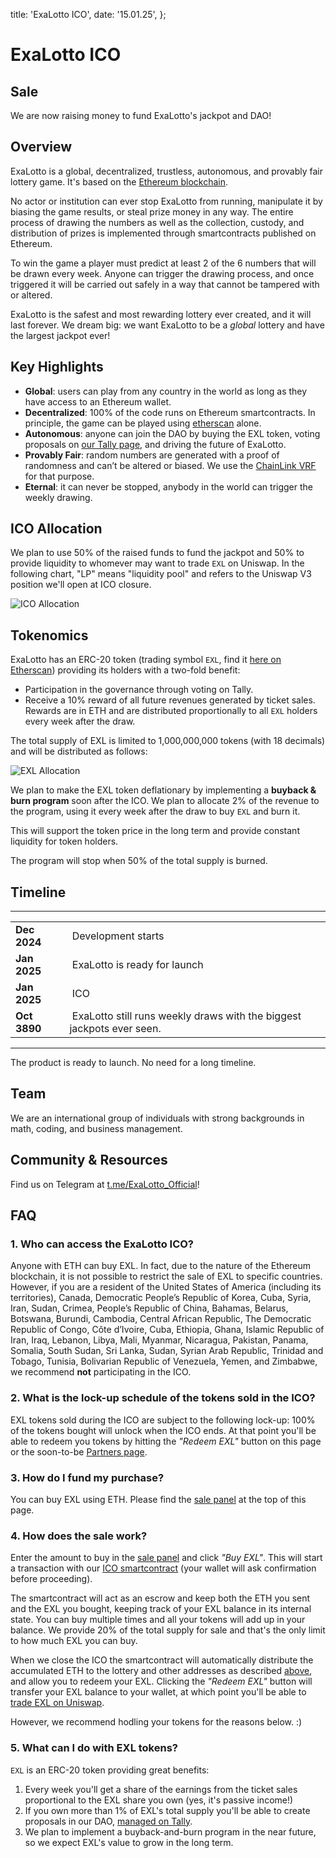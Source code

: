 
  title: 'ExaLotto ICO',
  date: '15.01.25',
};

# ExaLotto ICO

## Sale

We are now raising money to fund ExaLotto's jackpot and DAO!

<ICOForm />

## Overview

ExaLotto is a global, decentralized, trustless, autonomous, and provably fair lottery game. It's
based on the [Ethereum blockchain][ethereum].

No actor or institution can ever stop ExaLotto from running, manipulate it by biasing the game
results, or steal prize money in any way. The entire process of drawing the numbers as well as the
collection, custody, and distribution of prizes is implemented through smartcontracts published on
Ethereum.

To win the game a player must predict at least 2 of the 6 numbers that will be drawn every week.
Anyone can trigger the drawing process, and once triggered it will be carried out safely in a way
that cannot be tampered with or altered.

ExaLotto is the safest and most rewarding lottery ever created, and it will last forever. We dream
big: we want ExaLotto to be a _global_ lottery and have the largest jackpot ever!

## Key Highlights

- **Global**: users can play from any country in the world as long as they have access to an
  Ethereum wallet.
- **Decentralized**: 100% of the code runs on Ethereum smartcontracts. In principle, the game can be
  played using [etherscan][exalotto-etherscan] alone.
- **Autonomous**: anyone can join the DAO by buying the EXL token, voting proposals on
  [our Tally page][exalotto-tally], and driving the future of ExaLotto.
- **Provably Fair**: random numbers are generated with a proof of randomness and can’t be altered or
  biased. We use the [ChainLink VRF][chainlink-vrf] for that purpose.
- **Eternal**: it can never be stopped, anybody in the world can trigger the weekly drawing.

## ICO Allocation

We plan to use 50% of the raised funds to fund the jackpot and 50% to provide liquidity to whomever
may want to trade `EXL` on Uniswap. In the following chart, "LP" means "liquidity pool" and refers
to the Uniswap V3 position we'll open at ICO closure.

![ICO Allocation](/images/fund_allocation.svg)

## Tokenomics

ExaLotto has an ERC-20 token (trading symbol `EXL`, find it [here on Etherscan][exl-etherscan])
providing its holders with a two-fold benefit:

- Participation in the governance through voting on Tally.
- Receive a 10% reward of all future revenues generated by ticket sales. Rewards are in ETH and are
  distributed proportionally to all `EXL` holders every week after the draw.

The total supply of EXL is limited to 1,000,000,000 tokens (with 18 decimals) and will be
distributed as follows:

![EXL Allocation](/images/exl_allocation.svg)

We plan to make the EXL token deflationary by implementing a **buyback & burn program** soon after
the ICO. We plan to allocate 2% of the revenue to the program, using it every week after the draw to
buy `EXL` and burn it.

This will support the token price in the long term and provide constant liquidity for token holders.

The program will stop when 50% of the total supply is burned.

## Timeline

---

<table>
  <tbody>
    <tr>
      <td>
        <strong>Dec 2024&nbsp;</strong>
      </td>
      <td>&nbsp;Development starts</td>
    </tr>
    <tr>
      <td>
        <strong>Jan 2025&nbsp;</strong>
      </td>
      <td>&nbsp;ExaLotto is ready for launch</td>
    </tr>
    <tr>
      <td>
        <strong>Jan 2025&nbsp;</strong>
      </td>
      <td>&nbsp;ICO</td>
    </tr>
    <tr>
      <td>
        <strong>Oct 3890&nbsp;</strong>
      </td>
      <td>&nbsp;ExaLotto still runs weekly draws with the biggest jackpots ever seen.</td>
    </tr>
  </tbody>
</table>

---

The product is ready to launch. No need for a long timeline.

## Team

We are an international group of individuals with strong backgrounds in math, coding, and business
management.

## Community & Resources

Find us on Telegram at [t.me/ExaLotto_Official][exalotto-telegram]!

## FAQ

### 1. Who can access the ExaLotto ICO?

Anyone with ETH can buy EXL. In fact, due to the nature of the Ethereum blockchain, it is not
possible to restrict the sale of EXL to specific countries. However, if you are a resident of the
United States of America (including its territories), Canada, Democratic People’s Republic of Korea,
Cuba, Syria, Iran, Sudan, Crimea, People’s Republic of China, Bahamas, Belarus, Botswana, Burundi,
Cambodia, Central African Republic, The Democratic Republic of Congo, Côte d’Ivoire, Cuba, Ethiopia,
Ghana, Islamic Republic of Iran, Iraq, Lebanon, Libya, Mali, Myanmar, Nicaragua, Pakistan, Panama,
Somalia, South Sudan, Sri Lanka, Sudan, Syrian Arab Republic, Trinidad and Tobago, Tunisia,
Bolivarian Republic of Venezuela, Yemen, and Zimbabwe, we recommend **not** participating in the
ICO.

### 2. What is the lock-up schedule of the tokens sold in the ICO?

EXL tokens sold during the ICO are subject to the following lock-up: 100% of the tokens bought will
unlock when the ICO ends. At that point you'll be able to redeem you tokens by hitting the _"Redeem
EXL"_ button on this page or the soon-to-be [Partners page][partners].

### 3. How do I fund my purchase?

You can buy EXL using ETH. Please find the [sale panel][sale-panel] at the top of this page.

### 4. How does the sale work?

Enter the amount to buy in the [sale panel][sale-panel] and click _"Buy EXL"_. This will start a
transaction with our [ICO smartcontract][ico-etherscan] (your wallet will ask confirmation before
proceeding).

The smartcontract will act as an escrow and keep both the ETH you sent and the EXL you
bought, keeping track of your EXL balance in its internal state. You can buy multiple times and all
your tokens will add up in your balance. We provide 20% of the total supply for sale and that's the
only limit to how much EXL you can buy.

When we close the ICO the smartcontract will automatically distribute the accumulated ETH to the
lottery and other addresses as described [above][ico-allocation], and allow you to redeem your EXL.
Clicking the _"Redeem EXL"_ button will transfer your EXL balance to your wallet, at which point
you'll be able to [trade EXL on Uniswap][exl-uniswap].

However, we recommend hodling your tokens for the reasons below. :)

### 5. What can I do with EXL tokens?

`EXL` is an ERC-20 token providing great benefits:

1. Every week you'll get a share of the earnings from the ticket sales proportional to the EXL
   share you own (yes, it's passive income!)
1. If you own more than 1% of EXL's total supply you'll be able to create proposals in our DAO,
   [managed on Tally][exalotto-tally].
1. We plan to implement a buyback-and-burn program in the near future, so we expect EXL's value to
   grow in the long term.

[chainlink-vrf]: https://chain.link/vrf
[exl-etherscan]: https://etherscan.io/token/0x47c0f5B9fFdcC1B295a9B722e19686490C1cbF6e
[exl-uniswap]: https://app.uniswap.org/#/tokens/ethereum/0x47c0f5B9fFdcC1B295a9B722e19686490C1cbF6e
[ethereum]: https://ethereum.org
[exalotto-etherscan]: https://etherscan.io/address/0x220414b459ba958ed38b0867b63dbcb27659de1e#readProxyContract
[exalotto-tally]: https://www.tally.xyz/gov/eip155:1:0x7F5CA8e9664D66Fc7c11d26C7D9B750988d5c8a7
[exalotto-telegram]: https://t.me/ExaLotto_Official
[ico-allocation]: #ico-allocation
[ico-etherscan]: https://etherscan.io/address/0x264e877A05b49Ee79807975505b35cF525c5556d
[ico-etherscan-relevant]: https://etherscan.io/address/0x264e877A05b49Ee79807975505b35cF525c5556d#code#F46#L1
[partners]: /partners
[sale-panel]: #sale



